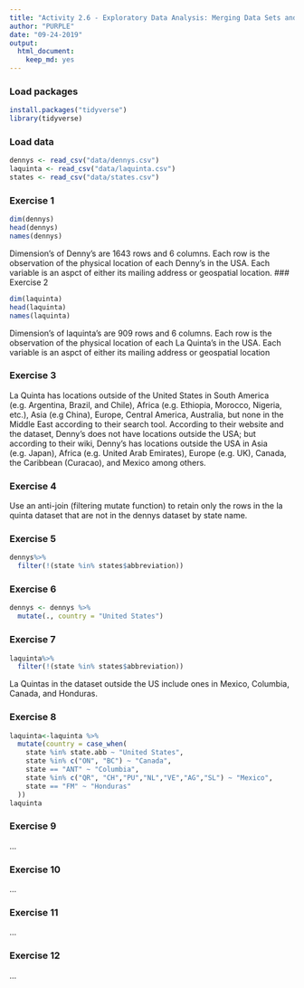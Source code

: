 ```yaml
---
title: "Activity 2.6 - Exploratory Data Analysis: Merging Data Sets and Visualizing Spatial Data"
author: "PURPLE"
date: "09-24-2019"
output: 
  html_document: 
    keep_md: yes
---
```


### Load packages

```r
install.packages("tidyverse")
library(tidyverse)
```

### Load data

```r
dennys <- read_csv("data/dennys.csv")
laquinta <- read_csv("data/laquinta.csv")
states <- read_csv("data/states.csv")
```


### Exercise 1

```r
dim(dennys)
head(dennys)
names(dennys)
```
Dimension's of Denny's are 1643 rows and 6 columns. Each row is the observation of the physical location of each Denny's in the USA. Each variable is an aspct of either its mailing address or geospatial location.
### Exercise 2

```r
dim(laquinta)
head(laquinta)
names(laquinta)
```
Dimension's of laquinta's are 909 rows and 6 columns. Each row is the observation of the physical location of each La Quinta's in the USA. Each variable is an aspct of either its mailing address or geospatial location

### Exercise 3

La Quinta has locations outside of the United States in South America (e.g. Argentina, Brazil, and Chile), Africa (e.g. Ethiopia, Morocco, Nigeria, etc.), Asia (e.g China), Europe, Central America, Australia, but none in the Middle East according to their search tool.
According to their website and the dataset, Denny's does not have locations outside the USA; but according to their wiki, Denny's has locations outside the USA in Asia (e.g. Japan), Africa (e.g. United Arab Emirates), Europe (e.g. UK), Canada, the Caribbean (Curacao), and Mexico among others. 

### Exercise 4

Use an anti-join (filtering mutate function) to retain only the rows in the la quinta dataset that are not in the dennys dataset by state name.

### Exercise 5

```r
dennys%>%
  filter(!(state %in% states$abbreviation))
```


### Exercise 6

```r
dennys <- dennys %>%
  mutate(., country = "United States")
```



### Exercise 7

```r
laquinta%>%
  filter(!(state %in% states$abbreviation))
```
La Quintas in the dataset outside the US include ones in Mexico, Columbia, Canada, and Honduras.

### Exercise 8

```r
laquinta<-laquinta %>% 
  mutate(country = case_when(
    state %in% state.abb ~ "United States",
    state %in% c("ON", "BC") ~ "Canada",
    state == "ANT" ~ "Columbia",
    state %in% c("QR", "CH","PU","NL","VE","AG","SL") ~ "Mexico",
    state == "FM" ~ "Honduras"
  ))
laquinta
```


### Exercise 9

...


### Exercise 10

...


### Exercise 11

...


### Exercise 12

...
